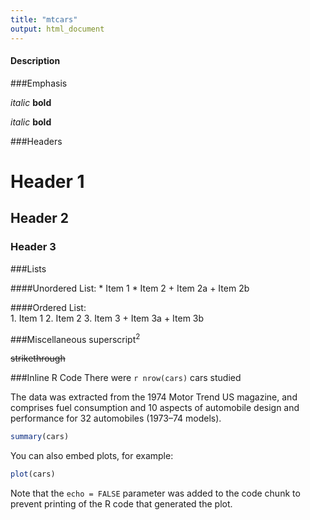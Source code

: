 ```yaml
---
title: "mtcars"
output: html_document
---
```



#### Description

###Emphasis

*italic*   **bold**

_italic_   __bold__

###Headers

# Header 1

## Header 2

### Header 3

###Lists

####Unordered List:
* Item 1
* Item 2
    + Item 2a
    + Item 2b

####Ordered List:  
1. Item 1
2. Item 2
3. Item 3
    + Item 3a
    + Item 3b
    
###Miscellaneous
superscript^2^

~~strikethrough~~   

###Inline R Code
There were `r nrow(cars)` cars studied





The data was extracted from the 1974 Motor Trend US magazine, and comprises fuel consumption and 10 aspects of automobile design and performance for 32 automobiles (1973–74 models).

```r
summary(cars)
```

You can also embed plots, for example:

```r
plot(cars)
```

Note that the `echo = FALSE` parameter was added to the code chunk to prevent printing of the R code that generated the plot.

